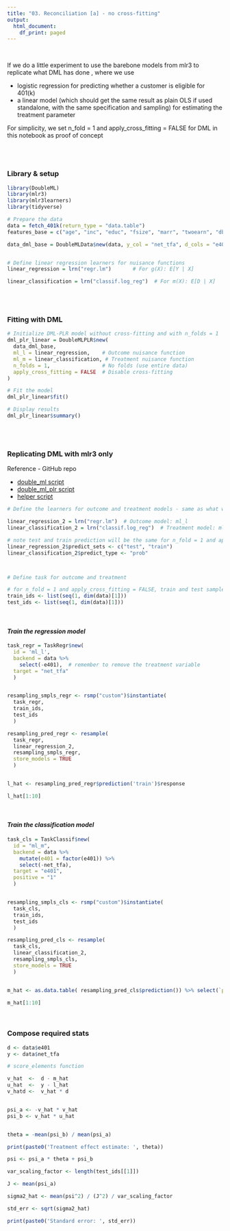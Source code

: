 ```yaml
---
title: "03. Reconciliation [a] - no cross-fitting"
output:
  html_document:
    df_print: paged
---
```


\

If we do a little experiment to use the barebone models from mlr3 to replicate what DML has done , where we use

* logistic regression for predicting whether a customer is eligible for 401(k)
* a linear model (which should get the same result as plain OLS if used standalone, with the same specification and sampling) for estimating the treatment parameter

For simplicity, we set n_fold = 1 and apply_cross_fitting = FALSE for DML in this notebook as proof of concept

\
\

### Library & setup

```r
library(DoubleML)
library(mlr3)
library(mlr3learners)
library(tidyverse)

# Prepare the data
data = fetch_401k(return_type = "data.table")
features_base = c("age", "inc", "educ", "fsize", "marr", "twoearn", "db", "pira", "hown")

data_dml_base = DoubleMLData$new(data, y_col = "net_tfa", d_cols = "e401", x_cols = features_base)


# Define linear regression learners for nuisance functions
linear_regression = lrn("regr.lm")       # For g(X): E[Y | X]

linear_classification = lrn("classif.log_reg")  # For m(X): E[D | X]

```

\
\

### Fitting with DML

```r


# Initialize DML-PLR model without cross-fitting and with n_folds = 1
dml_plr_linear = DoubleMLPLR$new(
  data_dml_base,
  ml_l = linear_regression,    # Outcome nuisance function
  ml_m = linear_classification, # Treatment nuisance function
  n_folds = 1,                 # No folds (use entire data)
  apply_cross_fitting = FALSE  # Disable cross-fitting
)

# Fit the model
dml_plr_linear$fit()

# Display results
dml_plr_linear$summary()


```

\
\

### Replicating DML with mlr3 only

Reference - GitHub repo

* [double_ml script](https://github.com/DoubleML/doubleml-for-r/blob/main/R/double_ml.R)
* [double_ml_plr script](https://github.com/DoubleML/doubleml-for-r/blob/main/R/double_ml_plr.R)
* [helper script](https://github.com/DoubleML/doubleml-for-r/blob/main/R/helper.R)

```r

# Define the learners for outcome and treatment models - same as what we used for DML

linear_regression_2 = lrn("regr.lm")  # Outcome model: ml_l
linear_classification_2 = lrn("classif.log_reg")  # Treatment model: ml_g

# note test and train prediction will be the same for n_fold = 1 and apply_cross_fitting = FALSE
linear_regression_2$predict_sets <- c("test", "train")
linear_classification_2$predict_type <- "prob"



# Define task for outcome and treatment

# for n_fold = 1 and apply_cross_fitting = FALSE, train and test samples should both be the full sample
train_ids <- list(seq(1, dim(data)[1]))
test_ids <- list(seq(1, dim(data)[1]))

```

\

#### *Train the regression model*

```r

task_regr = TaskRegr$new(
  id = 'ml_l', 
  backend = data %>%
    select(-e401),  # remember to remove the treatment variable
  target = "net_tfa"
  )


resampling_smpls_regr <- rsmp("custom")$instantiate(
  task_regr, 
  train_ids,
  test_ids
  )

resampling_pred_regr <- resample(
  task_regr, 
  linear_regression_2, 
  resampling_smpls_regr,
  store_models = TRUE
  )


l_hat <- resampling_pred_regr$prediction('train')$response

l_hat[1:10]

```

\

#### *Train the classification model*

```r

task_cls = TaskClassif$new(
  id = "ml_m", 
  backend = data %>% 
    mutate(e401 = factor(e401)) %>%
    select(-net_tfa), 
  target = "e401",
  positive = "1"
  )


resampling_smpls_cls <- rsmp("custom")$instantiate(
  task_cls, 
  train_ids,
  test_ids
  )

resampling_pred_cls <- resample(
  task_cls, 
  linear_classification_2, 
  resampling_smpls_cls,
  store_models = TRUE
  )


m_hat <- as.data.table( resampling_pred_cls$prediction()) %>% select(`prob.1`) %>% unlist() %>% unname()

m_hat[1:10]

```

\

### Compose required stats

```r

d <- data$e401
y <- data$net_tfa

# score_elements function

v_hat  <-  d - m_hat
u_hat  <-  y - l_hat
v_hatd <-  v_hat * d


psi_a <- -v_hat * v_hat
psi_b <- v_hat * u_hat


theta = -mean(psi_b) / mean(psi_a)

print(paste0('Treatment effect estimate: ', theta))

```


```r

psi <- psi_a * theta + psi_b

var_scaling_factor <- length(test_ids[[1]])

J <- mean(psi_a)

sigma2_hat <- mean(psi^2) / (J^2) / var_scaling_factor

std_err <- sqrt(sigma2_hat)

print(paste0('Standard error: ', std_err))
```


